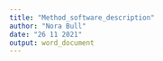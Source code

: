 ---
title: "Method_software_description"
author: "Nora Bull"
date: "26 11 2021"
output: word_document
---














